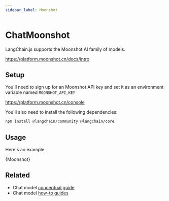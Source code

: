 ```yaml
---
sidebar_label: Moonshot
---
```



# ChatMoonshot

LangChain.js supports the Moonshot AI family of models.

https://platform.moonshot.cn/docs/intro

## Setup

You'll need to sign up for an Moonshot API key and set it as an environment variable named `MOONSHOT_API_KEY`

https://platform.moonshot.cn/console

You'll also need to install the following dependencies:


<IntegrationInstallTooltip></IntegrationInstallTooltip>

```bash npm2yarn
npm install @langchain/community @langchain/core
```

## Usage

Here's an example:


<CodeBlock language="typescript">{Moonshot}</CodeBlock>

## Related

- Chat model [conceptual guide](/docs/concepts/#chat-models)
- Chat model [how-to guides](/docs/how_to/#chat-models)
